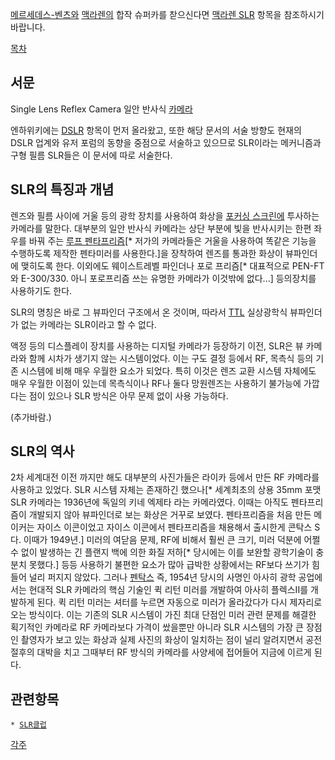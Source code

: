 [[메르세데스-벤츠]]와 [[맥라렌]]의 합작 슈퍼카를 찯으신다면 [[맥라렌 SLR]] 항목을 참조하시기 바랍니다.


[[목차]]
== 서문 ==
Single Lens Reflex Camera
일안 반사식 [[카메라]]

엔하위키에는 [[DSLR]] 항목이 먼저 올라왔고, 또한 해당 문서의 서술 방향도 현재의 DSLR 업계와 유저 포럼의 동향을 중점으로 서술하고 있으므로 SLR이라는 메커니즘과 구형 필름 SLR들은 이 문서에 따로 서술한다.

== SLR의 특징과 개념 ==
렌즈와 필름 사이에 거울 등의 광학 장치를 사용하여 화상을 [[포커싱 스크린]]에 투사하는 카메라를 말한다. 대부분의 일안 반사식 카메라는 상단 부분에 빛을 반사시키는 한편 좌우를 바꿔 주는 [[루프 펜타프리즘]][* 저가의 카메라들은 거울을 사용하여 똑같은 기능을 수행하도록 제작한 펜타미러를 사용한다.]을 장착하여 렌즈를 통과한 화상이 뷰파인더에 맺히도록 한다. 이외에도 웨이스트레벨 파인더나 포로 프리즘[* 대표적으로 PEN-FT와 E-300/330. 아니 포로프리즘 쓰는 유명한 카메라가 이것밖에 없다...] 등의장치를 사용하기도 한다.

SLR의 명칭은 바로 그 뷰파인더 구조에서 온 것이며, 따라서 [[TTL]] 실상광학식 뷰파인더가 없는 카메라는 SLR이라고 할 수 없다. 

액정 등의 디스플레이 장치를 사용하는 디지털 카메라가 등장하기 이전, SLR은 뷰 카메라와 함께 시차가 생기지 않는 시스템이었다. 이는 구도 결정 등에서 RF, 목측식 등의 기존 시스템에 비해 매우 우월한 요소가 되었다.
특히 이것은 렌즈 교환 시스템 자체에도 매우 우월한 이점이 있는데 목측식이나 RF나 둘다 망원렌즈는 사용하기 불가능에 가깝다는 점이 있으나 SLR 방식은 아무 문제 없이 사용 가능하다.

(추가바람.) 

== SLR의 역사 ==

2차 세계대전 이전 까지만 해도 대부분의 사진가들은 라이카 등에서 만든 RF 카메라를 사용하고 있었다. SLR 시스템 자체는 존재하긴 했으나[* 세계최초의 상용 35mm 포맷 SLR 카메라는 1936년에 독일의 키네 엑제타 라는 카메라였다. 이때는 아직도 펜타프리즘이 개발되지 않아 뷰파인더로 보는 화상은 거꾸로 보였다. 펜타프리즘을 처음 만든 메이커는 자이스 이콘이었고 자이스 이콘에서 펜타프리즘을 채용해서 출시한게 콘탁스 S다. 이때가 1949년.]  미러의 여닫음 문제, RF에 비해서 훨씬 큰 크기, 미러 덕분에 어쩔 수 없이 발생하는 긴 플랜지 백에 의한 화질 저하[* 당시에는 이를 보완할 광학기술이 충분치 못했다.] 등등 사용하기 불편한 요소가 많아 급박한 상황에서는 RF보다 쓰기가 힘들어 널리 퍼지지 않았다. 그러나 [[펜탁스]] 즉, 1954년 당시의 사명인 아사히 광학 공업에서는 현대적 SLR 카메라의 핵심 기술인 퀵 리턴 미러를 개발하여 아사히 플렉스II를 개발하게 된다. 퀵 리턴 미러는 셔터를 누르면 자동으로 미러가 올라갔다가 다시 제자리로 오는 방식이다.
이는 기존의 SLR 시스템이 가진 최대 단점인 미러 관련 문제를 해결한 획기적인 카메라로 RF 카메라보다 가격이 쌌을뿐만 아니라 SLR 시스템의 가장 큰 장점인 촬영자가 보고 있는 화상과 실제 사진의 화상이 일치하는 점이 널리 알려지면서 공전절후의 대박을 치고 그때부터 RF 방식의 카메라를 사양세에 접어들어 지금에 이르게 된다.



== 관련항목 ==
 * [[SLR클럽]]

[[각주]]

